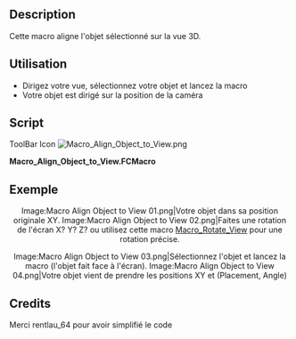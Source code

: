 <languages/>
{{Macro/fr
|Name=Macro Align Object to View
|Icon=Macro_Align_Object_to_View.png
|Translate=Macro Align Object to View
|Description=Cette macro aligne l'objet sélectionné sur la vue 3D.
|Author=Mario52
|Version=0.1
|Date=2015-01-16
|FCVersion=All
|Download=[https://www.freecadweb.org/wiki/images/f/f4/Macro_Align_Object_to_View.png ToolBar Icon]
|SeeAlso=[[File:FCCamera 00.png|32px|FCCamera]] [[Macro_FCCamera/fr|Macro_FCCamera]]
}}

==Description==
Cette macro aligne l'objet sélectionné sur la vue 3D.

==Utilisation==
* Dirigez votre vue, sélectionnez votre objet et lancez la macro
* Votre objet est dirigé sur la position de la caméra

==Script==
ToolBar Icon [[Image:Macro_Align_Object_to_View.png]] 

'''Macro_Align_Object_to_View.FCMacro'''

{{MacroCode|code=
# This macro place your object selected to the position ActiveView (camera)
# extact FCCamera
# 16/01/2015

__title__  ="Align Object to View"
__author__ = "Mario52"
__date__   = "16/01/2015"
__version__= "0.1"

import pivy
from pivy import coin

sel = FreeCADGui.Selection.getSelection()
Nameelement = sel[0].Name
App.Console.PrintMessage(str(Nameelement)+"\n")

pl = FreeCAD.Placement()
pl.Rotation = FreeCADGui.ActiveDocument.ActiveView.getCameraOrientation()
pl.Base = FreeCAD.Vector(0.0,0.0,0.0)

App.ActiveDocument.getObject(Nameelement).Placement=pl

}}

<span id="Example"></span>
==Exemple==

<center>
<gallery widths="300" heights="200" perrow="2">
Image:Macro Align Object to View 01.png|Votre objet dans sa position originale XY.
Image:Macro Align Object to View 02.png|Faites une rotation de l'écran X? Y? Z? ou utilisez cette macro [[Macro_Rotate_View|Macro_Rotate_View]] pour une rotation précise.
</gallery>
</center>

<center>
<gallery widths="300" heights="200" perrow="2">
Image:Macro Align Object to View 03.png|Sélectionnez l'objet et lancez la macro (l'objet fait face à l'écran).
Image:Macro Align Object to View 04.png|Votre objet vient de prendre les positions XY et (Placement, Angle)
</gallery>
</center>

==Credits==
Merci rentlau_64 pour avoir simplifié le code

{{clear}}